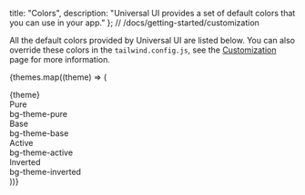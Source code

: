 
  title: "Colors",
  description: "Universal UI provides a set of default colors that you can use in your app."
};
// /docs/getting-started/customization

All the default colors provided by Universal UI are listed below. You can also override these colors in the `tailwind.config.js`, see the [Customization](/docs/getting-started/customization) page for more information.

{themes.map((theme) => (

<ThemeProvider key={theme} theme={theme} className="mt-size-4y">
  <Text className="capitalize mb-size-2y" variant="h2">
    {theme}
    <div
      className="relative -top-24 invisible"
      id={theme.toString().replace(/ /g, "_").toLowerCase()}
    ></div>
  </Text>
  <div className="py-size-2y md:py-size-4y px-size-2x mt-size-y rounded bg-theme-pure border border-theme-base flex w-full justify-between">
    <Text className="font-medium">Pure </Text>
    <div className="ml-auto pl-4">
      <Text variant="code" size="sm">
        bg-theme-pure
      </Text>
    </div>
  </div>
  <div className="py-size-2y md:py-size-4y px-size-2x mt-size-y rounded bg-theme-base border border-theme-base flex w-full justify-between">
    <Text className="font-medium">Base </Text>
    <div className="ml-auto pl-4">
      <Text variant="code" size="sm">
        bg-theme-base
      </Text>
    </div>
  </div>
  <div className="py-size-2y md:py-size-4y px-size-2x mt-size-y rounded bg-theme-active border border-theme-active flex w-full justify-between">
    <Text className="text-theme-active font-medium">Active </Text>
    <div className="ml-auto pl-4">
      <Text variant="code" size="sm">
        bg-theme-active
      </Text>
    </div>
  </div>
  <div className="py-size-2y md:py-size-4y px-size-2x mt-size-y rounded bg-theme-inverted border border-theme-inverted flex w-full justify-between">
    <Text className="text-theme-inverted font-medium">Inverted </Text>
    <div className="ml-auto pl-4">
      <Text variant="code" size="sm">
        bg-theme-inverted
      </Text>
    </div>
  </div>
</ThemeProvider>
))}

